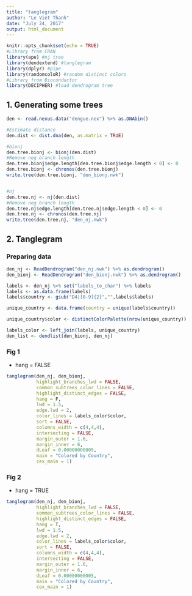 ```yaml
---
title: "tanglegram"
author: "Le Viet Thanh"
date: "July 24, 2017"
output: html_document
---
```


```r
knitr::opts_chunk$set(echo = TRUE)
#Library from CRAN
library(ape) #nj tree
library(dendextend) #tanglegram
library(dplyr) #pipe
library(randomcoloR) #random distinct colors
#Library from Bioconductor
library(DECIPHER) #load dendrogram tree
```


## 1. Generating some trees
```r
den <- read.nexus.data("dengue.nex") %>% as.DNAbin()

#Estimate distance
den.dist <- dist.dna(den, as.matrix = TRUE) 

#bionj
den.tree.bionj <- bionj(den.dist)
#Remove neg branch length
den.tree.bionj$edge.length[den.tree.bionj$edge.length < 0] <- 0 
den.tree.bionj <- chronos(den.tree.bionj)
write.tree(den.tree.bionj, "den_bionj.nwk")


#nj
den.tree.nj <- nj(den.dist)
#Remove neg branch length
den.tree.nj$edge.length[den.tree.nj$edge.length < 0] <- 0 
den.tree.nj <- chronos(den.tree.nj)
write.tree(den.tree.nj, "den_nj.nwk")
```

## 2. Tanglegram

### Preparing data

```r
den_nj <- ReadDendrogram("den_nj.nwk") %>% as.dendrogram()
den_bionj <- ReadDendrogram("den_bionj.nwk") %>% as.dendrogram()

labels <- den_nj %>% set("labels_to_char") %>% labels
labels <- as.data.frame(labels)
labels$country <- gsub("D4|[0-9]{2}","",labels$labels)

unique_country <- data.frame(country = unique(labels$country))

unique_country$color <- distinctColorPalette(nrow(unique_country))

labels_color <- left_join(labels, unique_country)
den_list <- dendlist(den_bionj, den_nj)

```

### Fig 1

- hang = FALSE

```r
tanglegram(den_nj, den_bionj, 
           highlight_branches_lwd = FALSE,
           common_subtrees_color_lines = FALSE,
           highlight_distinct_edges = FALSE,
           hang = F,
           lwd = 1.5,
           edge.lwd = 2,
           color_lines = labels_color$color,
           sort = FALSE,
           columns_width = c(4,4,4),
           intersecting = FALSE,
           margin_outer = 1.6,
           margin_inner = 6,
           dLeaf = 0.00000000005,
           main = "Colored by Country",
           cex_main = 1)
```


### Fig 2

- hang = TRUE

```r
tanglegram(den_nj, den_bionj, 
           highlight_branches_lwd = FALSE,
           common_subtrees_color_lines = FALSE,
           highlight_distinct_edges = FALSE,
           hang = T,
           lwd = 1.5,
           edge.lwd = 2,
           color_lines = labels_color$color,
           sort = FALSE,
           columns_width = c(4,4,4),
           intersecting = FALSE,
           margin_outer = 1.6,
           margin_inner = 6,
           dLeaf = 0.00000000005,
           main = "Colored by Country",
           cex_main = 1)
```

